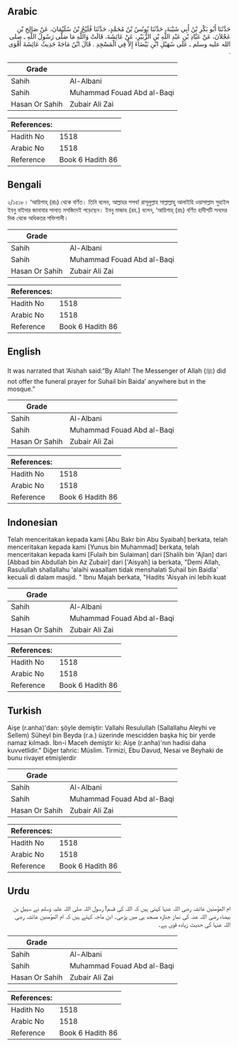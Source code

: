 ## Arabic


<div dir="rtl" lang="ar" style={{fontSize:'larger',backgroundColor:'#f8f9fa',padding:20}}>
حَدَّثَنَا أَبُو بَكْرِ بْنُ أَبِي شَيْبَةَ، حَدَّثَنَا يُونُسُ بْنُ مُحَمَّدٍ، حَدَّثَنَا فُلَيْحُ بْنُ سُلَيْمَانَ، عَنْ صَالِحِ بْنِ عَجْلاَنَ، عَنْ عَبَّادِ بْنِ عَبْدِ اللَّهِ بْنِ الزُّبَيْرِ، عَنْ عَائِشَةَ، قَالَتْ وَاللَّهِ مَا صَلَّى رَسُولُ اللَّهِ ـ صلى الله عليه وسلم ـ عَلَى سُهَيْلِ ابْنِ بَيْضَاءَ إِلاَّ فِي الْمَسْجِدِ ‏.‏ قَالَ ابْنُ مَاجَهْ حَدِيثُ عَائِشَةَ أَقْوَى ‏.‏
</div>
<div style={{backgroundColor:'#f8f9fa',padding:20, marginBottom: 10}}><table> <thead> <tr> <th>Grade</th> <th></th> </tr> </thead> <tbody> <tr><td>Sahih</td><td>Al-Albani</td></tr><tr><td>Sahih</td><td>Muhammad Fouad Abd al-Baqi</td></tr><tr><td>Hasan Or Sahih</td><td>Zubair Ali Zai</td></tr></tbody></table><table> <thead> <tr> <th>References:</th> <th></th> </tr> </thead> <tbody><tr><td>Hadith No</td><td>1518</td></tr><tr><td>Arabic No</td><td>1518</td></tr><tr><td>Reference</td><td>Book 6 Hadith 86</td></tr></tbody></table></div>

## Bengali


<div dir="ltr" lang="bn" style={{fontSize:'larger',backgroundColor:'#f8f9fa',padding:20}}>
২/১৫১৮। ‘আয়িশাহ্ (রাঃ) থেকে বর্ণিত। তিনি বলেন, আল্লাহর শপথ! রাসূলুল্লাহ সাল্লাল্লাহু আলাইহি ওয়াসাল্লাম সুহাইল ইবনু বাইদার জানাযার সালাত মসজিদেই পড়েছেন। ইবনু মাজাহ (রহ.) বলেন, ‘আয়িশাহ্ (রাঃ) বর্ণিত হাদীসটি সনদের দিক থেকে অধিকতর শক্তিশালী।
</div>
<div style={{backgroundColor:'#f8f9fa',padding:20, marginBottom: 10}}><table> <thead> <tr> <th>Grade</th> <th></th> </tr> </thead> <tbody> <tr><td>Sahih</td><td>Al-Albani</td></tr><tr><td>Sahih</td><td>Muhammad Fouad Abd al-Baqi</td></tr><tr><td>Hasan Or Sahih</td><td>Zubair Ali Zai</td></tr></tbody></table><table> <thead> <tr> <th>References:</th> <th></th> </tr> </thead> <tbody><tr><td>Hadith No</td><td>1518</td></tr><tr><td>Arabic No</td><td>1518</td></tr><tr><td>Reference</td><td>Book 6 Hadith 86</td></tr></tbody></table></div>

## English


<div dir="ltr" lang="en" style={{fontSize:'larger',backgroundColor:'#f8f9fa',padding:20}}>
It was narrated that ‘Aishah said:“By Allah! The Messenger of Allah (ﷺ) did not offer the funeral prayer for Suhail bin Baida’ anywhere but in the mosque.”
</div>
<div style={{backgroundColor:'#f8f9fa',padding:20, marginBottom: 10}}><table> <thead> <tr> <th>Grade</th> <th></th> </tr> </thead> <tbody> <tr><td>Sahih</td><td>Al-Albani</td></tr><tr><td>Sahih</td><td>Muhammad Fouad Abd al-Baqi</td></tr><tr><td>Hasan Or Sahih</td><td>Zubair Ali Zai</td></tr></tbody></table><table> <thead> <tr> <th>References:</th> <th></th> </tr> </thead> <tbody><tr><td>Hadith No</td><td>1518</td></tr><tr><td>Arabic No</td><td>1518</td></tr><tr><td>Reference</td><td>Book 6 Hadith 86</td></tr></tbody></table></div>

## Indonesian


<div dir="ltr" lang="id" style={{fontSize:'larger',backgroundColor:'#f8f9fa',padding:20}}>
Telah menceritakan kepada kami [Abu Bakr bin Abu Syaibah] berkata, telah menceritakan kepada kami [Yunus bin Muhammad] berkata, telah menceritakan kepada kami [Fulaih bin Sulaiman] dari [Shalih bin 'Ajlan] dari [Abbad bin Abdullah bin Az Zubair] dari ['Aisyah] ia berkata, "Demi Allah, Rasulullah shallallahu 'alaihi wasallam tidak menshalati Suhail bin Baidla' kecuali di dalam masjid. " Ibnu Majah berkata, "Hadits 'Aisyah ini lebih kuat
</div>
<div style={{backgroundColor:'#f8f9fa',padding:20, marginBottom: 10}}><table> <thead> <tr> <th>Grade</th> <th></th> </tr> </thead> <tbody> <tr><td>Sahih</td><td>Al-Albani</td></tr><tr><td>Sahih</td><td>Muhammad Fouad Abd al-Baqi</td></tr><tr><td>Hasan Or Sahih</td><td>Zubair Ali Zai</td></tr></tbody></table><table> <thead> <tr> <th>References:</th> <th></th> </tr> </thead> <tbody><tr><td>Hadith No</td><td>1518</td></tr><tr><td>Arabic No</td><td>1518</td></tr><tr><td>Reference</td><td>Book 6 Hadith 86</td></tr></tbody></table></div>

## Turkish


<div dir="ltr" lang="tr" style={{fontSize:'larger',backgroundColor:'#f8f9fa',padding:20}}>
Aişe (r.anha)'dan: şöyle demiştir: Vallahi Resulullah (Sallallahu Aleyhi ve Sellem) Süheyl bin Beyda (r.a.) üzerinde mescidden başka hiç bir yerde namaz kılmadı. İbn-i Maceh demiştir ki: Aişe (r.anha)'nın hadisi daha kuvvetlidir." Diğer tahric: Müslim. Tirmizi, Ebu Davud, Nesai ve Beyhaki de bunu rivayet etmişlerdir
</div>
<div style={{backgroundColor:'#f8f9fa',padding:20, marginBottom: 10}}><table> <thead> <tr> <th>Grade</th> <th></th> </tr> </thead> <tbody> <tr><td>Sahih</td><td>Al-Albani</td></tr><tr><td>Sahih</td><td>Muhammad Fouad Abd al-Baqi</td></tr><tr><td>Hasan Or Sahih</td><td>Zubair Ali Zai</td></tr></tbody></table><table> <thead> <tr> <th>References:</th> <th></th> </tr> </thead> <tbody><tr><td>Hadith No</td><td>1518</td></tr><tr><td>Arabic No</td><td>1518</td></tr><tr><td>Reference</td><td>Book 6 Hadith 86</td></tr></tbody></table></div>

## Urdu


<div dir="rtl" lang="ur" style={{fontSize:'larger',backgroundColor:'#f8f9fa',padding:20}}>
ام المؤمنین عائشہ رضی اللہ عنہا کہتی ہیں کہ اللہ کی قسم! رسول اللہ صلی اللہ علیہ وسلم نے سہیل بن بیضاء رضی اللہ عنہ کی نماز جنازہ مسجد ہی میں پڑھی۔ ابن ماجہ کہتے ہیں کہ ام المؤمنین عائشہ رضی اللہ عنہا کی حدیث زیادہ قوی ہے۔
</div>
<div style={{backgroundColor:'#f8f9fa',padding:20, marginBottom: 10}}><table> <thead> <tr> <th>Grade</th> <th></th> </tr> </thead> <tbody> <tr><td>Sahih</td><td>Al-Albani</td></tr><tr><td>Sahih</td><td>Muhammad Fouad Abd al-Baqi</td></tr><tr><td>Hasan Or Sahih</td><td>Zubair Ali Zai</td></tr></tbody></table><table> <thead> <tr> <th>References:</th> <th></th> </tr> </thead> <tbody><tr><td>Hadith No</td><td>1518</td></tr><tr><td>Arabic No</td><td>1518</td></tr><tr><td>Reference</td><td>Book 6 Hadith 86</td></tr></tbody></table></div>